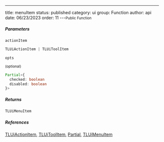 ---
title: menuItem
status: published
category: ui
group: Function
author: api
date: 06/23/2023
order: 11
---<Small>Public Function</Small>




##### Parameters


<ParametersTable>

<ParametersTableRow>
<ParametersTableName>

`actionItem`

</ParametersTableName>
<ParametersTableDescription>

```ts
TLUiActionItem | TLUiToolItem
```



</ParametersTableDescription>
</ParametersTableRow>
<ParametersTableRow>
<ParametersTableName>

`opts`

 <Small>(optional)</Small>

</ParametersTableName>
<ParametersTableDescription>

```ts
Partial<{
  checked: boolean
  disabled: boolean
}>
```



</ParametersTableDescription>
</ParametersTableRow>
</ParametersTable>

##### Returns


```ts
TLUiMenuItem
```

##### References

[TLUiActionItem](/gen/ui/TLUiActionItem-interface), [TLUiToolItem](/gen/ui/TLUiToolItem-interface), [Partial](/gen/Partial-type), [TLUiMenuItem](/gen/ui/TLUiMenuItem-type)

